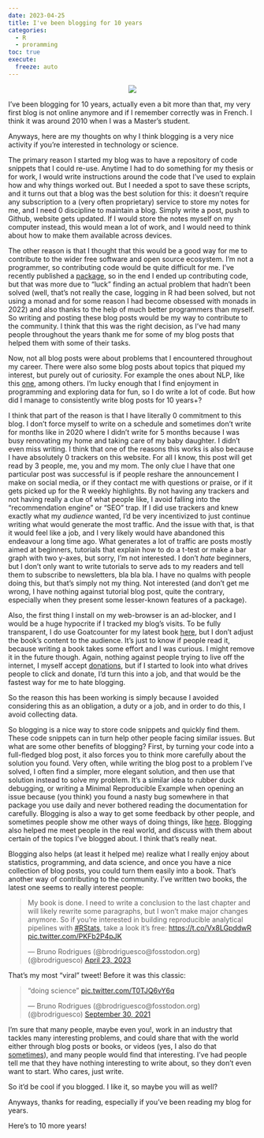 ```yaml
---
date: 2023-04-25
title: I've been blogging for 10 years
categories:
  - R
  - proramming
toc: true
execute:
  freeze: auto
---
```



<div style="text-align:center;">
<p><img src="../assets/img/10_years.jpg"></p>
</div>
<p>I’ve been blogging for 10 years, actually even a bit more than that, my very first
blog is not online anymore and if I remember correctly was in French. I think it
was around 2010 when I was a Master’s student.</p>
<p>Anyways, here are my thoughts on why I think blogging is a very nice activity if
you’re interested in technology or science.</p>
<p>The primary reason I started my blog was to have a repository of code snippets
that I could re-use. Anytime I had to do something for my thesis or for work, I
would write instructions around the code that I’ve used to explain how and why
things worked out. But I needed a spot to save these scripts, and it turns out
that a blog was the best solution for this: it doesn’t require any subscription
to a (very often proprietary) service to store my notes for me, and I need 0
discipline to maintain a blog. Simply write a post, push to Github, website gets
updated. If I would store the notes myself on my computer instead, this would
mean a lot of work, and I would need to think about how to make them available
across devices.</p>
<p>The other reason is that I thought that this would be a good way for me to
contribute to the wider free software and open source ecosystem. I’m not a
programmer, so contributing code would be quite difficult for me. I’ve recently
published a <a href="https://b-rodrigues.github.io/chronicler/">package</a>, so in the end
I ended up contributing code, but that was more due to “luck” finding an actual
problem that hadn’t been solved (well, that’s not really the case, logging in R
had been solved, but not using a monad and for some reason I had become obsessed
with monads in 2022) and also thanks to the help of much better programmers than
myself. So writing and posting these blog posts would be my way to contribute to
the community. I think that this was the right decision, as I’ve had many people
throughout the years thank me for some of my blog posts that helped them with
some of their tasks.</p>
<p>Now, not all blog posts were about problems that I encountered throughout my
career. There were also some blog posts about topics that piqued my interest,
but purely out of curiosity. For example the ones about NLP, like this
<a href="https://www.brodrigues.co/blog/2019-04-07-historical_newspaper_scraping_tesseract/">one</a>,
among others. I’m lucky enough that I find enjoyment in programming and exploring
data for fun, so I do write a lot of code. But how did I manage to consistently
write blog posts for 10 years+?</p>
<p>I think that part of the reason is that I have literally 0 commitment to this
blog. I don’t force myself to write on a schedule and sometimes don’t write for
months like in 2020 where I didn’t write for 5 months because I was busy
renovating my home and taking care of my baby daughter. I didn’t even miss
writing. I think that one of the reasons this works is also because I have
absolutely 0 trackers on this website. For all I know, this post will get read
by 3 people, me, you and my mom. The only clue I have that one particular post
was successful is if people reshare the announcement I make on social media, or
if they contact me with questions or praise, or if it gets picked up for the R
weekly highlights. By not having any trackers and not having really a clue of
what people like, I avoid falling into the “recommendation engine” or “SEO”
trap. If I did use trackers and knew exactly what my <em>audience</em> wanted, I’d be
very incentivized to just continue writing what would generate the most traffic.
And the issue with that, is that it would feel like a job, and I very likely
would have abandoned this endeavour a long time ago. What generates a lot of
traffic are posts mostly aimed at beginners, tutorials that explain how to do a
t-test or make a bar graph with two y-axes, but sorry, I’m not interested. I
don’t <em>hate</em> beginners, but I don’t only want to write tutorials to serve ads to
my readers and tell them to subscribe to newsletters, bla bla bla. I have no
qualms with people doing this, but that’s simply not my thing. Not interested (and
don’t get me wrong, I have nothing against tutorial blog post, quite the contrary,
especially when they present some lesser-known features of a package).</p>
<p>Also, the first thing I install on my web-browser is an ad-blocker, and I would
be a huge hypocrite if I tracked my blog’s visits. To be fully transparent, I do
use Goatcounter for my latest book <a href="https://raps-with-r.dev/">here</a>, but I don’t
adjust the book’s content to the audience. It’s just to know if people read it,
because writing a book takes some effort and I was curious. I might remove it in
the future though. Again, nothing against people trying to live off the
internet, I myself accept
<a href="https://www.buymeacoffee.com/brodriguesco">donations</a>, but if I started to look
into what drives people to click and donate, I’d turn this into a job, and that
would be the fastest way for me to hate blogging.</p>
<p>So the reason this has been working is simply because I avoided considering this
as an obligation, a duty or a job, and in order to do this, I avoid collecting
data.</p>
<p>So blogging is a nice way to store code snippets and quickly find them. These
code snippets can in turn help other people facing similar issues. But what are
some other benefits of blogging? First, by turning your code into a full-fledged
blog post, it also forces you to think more carefully about the solution you
found. Very often, while writing the blog post to a problem I’ve solved, I often
find a simpler, more elegant solution, and then use that solution instead to
solve my problem. It’s a similar idea to rubber duck debugging, or writing a
Minimal Reproducible Example when opening an issue because (you think) you found
a nasty bug somewhere in that package you use daily and never bothered reading
the documentation for carefully. Blogging is also a way to get some feedback by
other people, and sometimes people show me other ways of doing things, like
<a href="https://www.brodrigues.co/blog/2021-09-05-speedrunning_rows/">here</a>. Blogging
also helped me meet people in the real world, and discuss with them about
certain of the topics I’ve blogged about. I think that’s really neat.</p>
Blogging also helps (at least it helped me) realize what I really enjoy about
statistics, programming, and data science, and once you have a nice collection
of blog posts, you could turn them easily into a book. That’s another way of
contributing to the community. I’ve written two books, the latest one seems
to really interest people:
<blockquote class="twitter-tweet">
<p lang="en" dir="ltr">
My book is done. I need to write a conclusion to the last chapter and will likely rewrite some paragraphs, but I won't make major changes anymore. So if you're interested in building reproducible analytical pipelines with <a href="https://twitter.com/hashtag/RStats?src=hash&amp;ref_src=twsrc%5Etfw">#RStats</a>, take a look it's free: <a href="https://t.co/Vx8LGpddwR">https://t.co/Vx8LGpddwR</a> <a href="https://t.co/PKFb2P4pJK">pic.twitter.com/PKFb2P4pJK</a>
</p>
— Bruno Rodrigues (<span class="citation">@brodriguesco</span><span class="citation">@fosstodon.org</span>) (<span class="citation">@brodriguesco</span>) <a href="https://twitter.com/brodriguesco/status/1650229398988095489?ref_src=twsrc%5Etfw">April 23, 2023</a>
</blockquote>
<script async src="https://platform.twitter.com/widgets.js" charset="utf-8"></script>
<p>That’s my most “viral” tweet! Before it was this classic:</p>
<blockquote class="twitter-tweet">
<p lang="en" dir="ltr">
"doing science" <a href="https://t.co/T0TJQ6vY6q">pic.twitter.com/T0TJQ6vY6q</a>
</p>
— Bruno Rodrigues (<span class="citation">@brodriguesco</span><span class="citation">@fosstodon.org</span>) (<span class="citation">@brodriguesco</span>) <a href="https://twitter.com/brodriguesco/status/1443538925474222080?ref_src=twsrc%5Etfw">September 30, 2021</a>
</blockquote>
<script async src="https://platform.twitter.com/widgets.js" charset="utf-8"></script>
<p>I’m sure that many people, maybe even you!, work in an industry that tackles
many interesting problems, and could share that with the world either through
blog posts or books, or videos (yes, I also do that
<a href="https://www.youtube.com/channel/UCTZXht1RTL2Duc3eU8MYGzQ">sometimes</a>), and many
people would find that interesting. I’ve had people tell me that they have
nothing interesting to write about, so they don’t even want to start. Who cares,
just write.</p>
<p>So it’d be cool if you blogged. I like it, so maybe you will as well?</p>
<p>Anyways, thanks for reading, especially if you’ve been reading my blog for years.</p>
<p>Here’s to 10 more years!</p>
